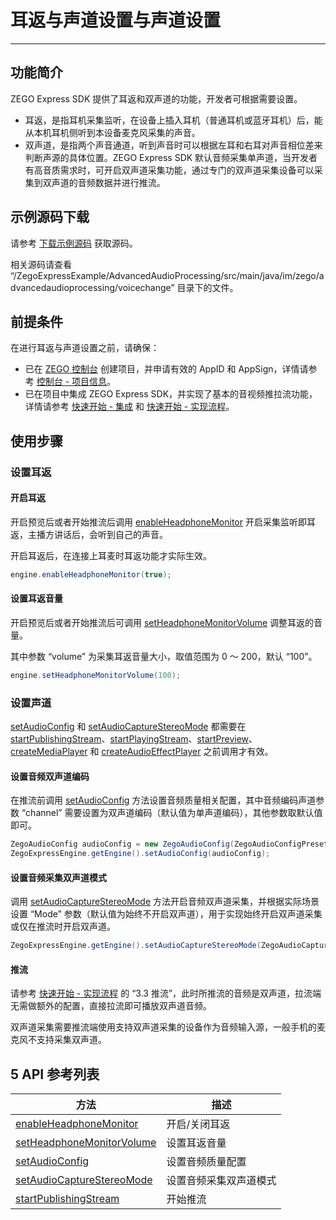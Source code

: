 # 耳返与声道设置与声道设置

- - -

## 功能简介

ZEGO Express SDK 提供了耳返和双声道的功能，开发者可根据需要设置。

- 耳返，是指耳机采集监听，在设备上插入耳机（普通耳机或蓝牙耳机）后，能从本机耳机侧听到本设备麦克风采集的声音。
- 双声道，是指两个声音通道，听到声音时可以根据左耳和右耳对声音相位差来判断声源的具体位置。ZEGO Express SDK 默认音频采集单声道，当开发者有高音质需求时，可开启双声道采集功能，通过专门的双声道采集设备可以采集到双声道的音频数据并进行推流。

## 示例源码下载

请参考 [下载示例源码](!DownloadDemo/DownloadDemo) 获取源码。

相关源码请查看 “/ZegoExpressExample/AdvancedAudioProcessing/src/main/java/im/zego/advancedaudioprocessing/voicechange” 目录下的文件。

## 前提条件

在进行耳返与声道设置之前，请确保：

- 已在 [ZEGO 控制台](https://console.zego.im) 创建项目，并申请有效的 AppID 和 AppSign，详情请参考 [控制台 - 项目信息](/console/guide-doc2)。
- 已在项目中集成 ZEGO Express SDK，并实现了基本的音视频推拉流功能，详情请参考 [快速开始 - 集成](!Integration/SDK_Integration) 和 [快速开始 - 实现流程](!Integration/Solution_Implementation)。



## 使用步骤

### 设置耳返

#### 开启耳返

开启预览后或者开始推流后调用 [enableHeadphoneMonitor](@enableHeadphoneMonitor) 开启采集监听即耳返，主播方讲话后，会听到自己的声音。

<Note title="说明">


开启耳返后，在连接上耳麦时耳返功能才实际生效。

</Note>




```java
engine.enableHeadphoneMonitor(true);
```

#### 设置耳返音量

开启预览后或者开始推流后可调用 [setHeadphoneMonitorVolume](@setHeadphoneMonitorVolume) 调整耳返的音量。

其中参数 “volume” 为采集耳返音量大小，取值范围为 0 ～ 200，默认 “100”。

```java
engine.setHeadphoneMonitorVolume(100);
```

### 设置声道

<Warning title="注意">


[setAudioConfig](@setAudioConfig) 和 [setAudioCaptureStereoMode](@setAudioCaptureStereoMode) 都需要在 [startPublishingStream](@startPublishingStream)、[startPlayingStream](@startPlayingStream)、[startPreview](@startPreview)、[createMediaPlayer](@createMediaPlayer) 和 [createAudioEffectPlayer](@createAudioEffectPlayer) 之前调用才有效。 

</Warning>



#### 设置音频双声道编码

在推流前调用 [setAudioConfig](@setAudioConfig) 方法设置音频质量相关配置，其中音频编码声道参数 “channel” 需要设置为双声道编码（默认值为单声道编码），其他参数取默认值即可。

```java
ZegoAudioConfig audioConfig = new ZegoAudioConfig(ZegoAudioConfigPreset.HIGH_QUALITY_STEREO));
ZegoExpressEngine.getEngine().setAudioConfig(audioConfig);
```

#### 设置音频采集双声道模式

调用 [setAudioCaptureStereoMode](@setAudioCaptureStereoMode) 方法开启音频双声道采集，并根据实际场景设置 “Mode” 参数（默认值为始终不开启双声道），用于实现始终开启双声道采集或仅在推流时开启双声道。

```java
ZegoExpressEngine.getEngine().setAudioCaptureStereoMode(ZegoAudioCaptureStereoMode.ALWAYS);
```

#### 推流

请参考 [快速开始 - 实现流程](!Integration/Solution_Implementation#3_3) 的 “3.3 推流”，此时所推流的音频是双声道，拉流端无需做额外的配置，直接拉流即可播放双声道音频。

<Note title="说明">


双声道采集需要推流端使用支持双声道采集的设备作为音频输入源，一般手机的麦克风不支持采集双声道。

</Note>


 

## 5 API 参考列表

| 方法 | 描述 |
|-------|--------|
| [enableHeadphoneMonitor ](@enableHeadphoneMonitor) | 开启/关闭耳返 |
| [setHeadphoneMonitorVolume ](@setHeadphoneMonitorVolume) | 设置耳返音量 |
| [setAudioConfig](@setAudioConfig) | 设置音频质量配置 |
| [setAudioCaptureStereoMode](@setAudioCaptureStereoMode) | 设置音频采集双声道模式 |
| [startPublishingStream ](@startPublishingStream) | 开始推流 |
